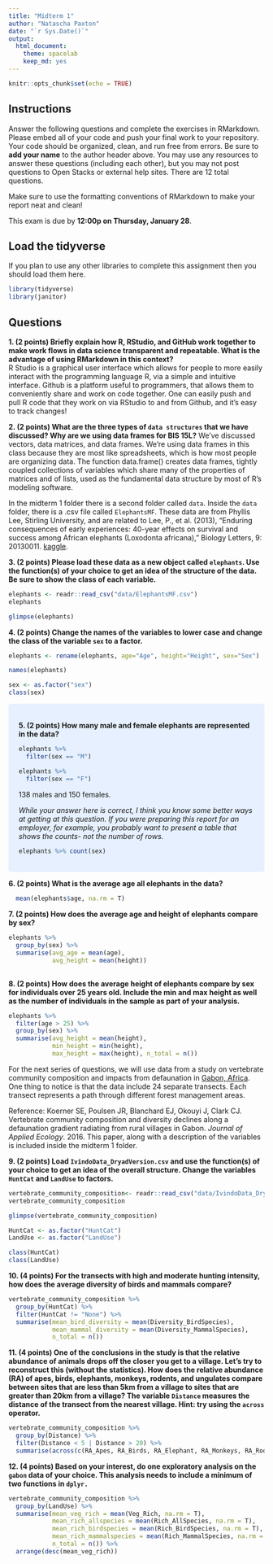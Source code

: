 ```yaml
---
title: "Midterm 1"
author: "Natascha Paxton"
date: "`r Sys.Date()`"
output:
  html_document: 
    theme: spacelab
    keep_md: yes
---
```


```r
knitr::opts_chunk$set(echo = TRUE)
```

## Instructions
Answer the following questions and complete the exercises in RMarkdown. Please embed all of your code and push your final work to your repository. Your code should be organized, clean, and run free from errors. Be sure to **add your name** to the author header above. You may use any resources to answer these questions (including each other), but you may not post questions to Open Stacks or external help sites. There are 12 total questions.  

Make sure to use the formatting conventions of RMarkdown to make your report neat and clean!  

This exam is due by **12:00p on Thursday, January 28**.  

## Load the tidyverse
If you plan to use any other libraries to complete this assignment then you should load them here.
```r
library(tidyverse)
library(janitor)
```

## Questions
**1. (2 points) Briefly explain how R, RStudio, and GitHub work together to make work flows in data science transparent and repeatable. What is the advantage of using RMarkdown in this context?**  
R Studio is a graphical user interface which allows for people to more easily interact with the programming language R, via a simple and intuitive interface. Github is a platform useful to programmers, that allows them to conveniently share and work on code together. One can easily push and pull R code that they work on via RStudio to and from Github, and it's easy to track changes! 

**2. (2 points) What are the three types of `data structures` that we have discussed? Why are we using data frames for BIS 15L?**
We've discussed vectors, data matrices, and data frames. We're using data frames in this class because they are most like spreadsheets, which is how most people are organizing data. The function data.frame() creates data frames, tightly coupled collections of variables which share many of the properties of matrices and of lists, used as the fundamental data structure by most of R's modeling software.

In the midterm 1 folder there is a second folder called `data`. Inside the `data` folder, there is a .csv file called `ElephantsMF`. These data are from Phyllis Lee, Stirling University, and are related to Lee, P., et al. (2013), "Enduring consequences of early experiences: 40-year effects on survival and success among African elephants (Loxodonta africana)," Biology Letters, 9: 20130011. [kaggle](https://www.kaggle.com/mostafaelseidy/elephantsmf).  

**3. (2 points) Please load these data as a new object called `elephants`. Use the function(s) of your choice to get an idea of the structure of the data. Be sure to show the class of each variable.**
```r
elephants <- readr::read_csv("data/ElephantsMF.csv")
elephants
```
```r
glimpse(elephants)
```


**4. (2 points) Change the names of the variables to lower case and change the class of the variable `sex` to a factor.**
```r
elephants <- rename(elephants, age="Age", height="Height", sex="Sex")
```
```r
names(elephants)
```

```r
sex <- as.factor("sex")
class(sex)
```


<style>
div.blue { background-color:#e6f0ff; border-radius: 5px; padding: 20px;}
</style>
<div class = "blue">
**5. (2 points) How many male and female elephants are represented in the data?**
```r
elephants %>% 
  filter(sex == "M")
```
```r
elephants %>% 
  filter(sex == "F")
```
138 males and 150 females. 

_While your answer here is correct, I think you know some better ways at getting at this question. If you were preparing this report for an employer, for example, you probably want to present a table that shows the counts- not the number of rows._

```r
elephants %>% count(sex)
```

</div>

**6. (2 points) What is the average age all elephants in the data?**

```r
  mean(elephants$age, na.rm = T)
```

**7. (2 points) How does the average age and height of elephants compare by sex?**
```r
elephants %>% 
  group_by(sex) %>% 
  summarise(avg_age = mean(age),
            avg_height = mean(height))
  
```

**8. (2 points) How does the average height of elephants compare by sex for individuals over 25 years old. Include the min and max height as well as the number of individuals in the sample as part of your analysis.**
```r
elephants %>% 
  filter(age > 25) %>% 
  group_by(sex) %>% 
  summarise(avg_height = mean(height), 
            min_height = min(height), 
            max_height = max(height), n_total = n())
```
For the next series of questions, we will use data from a study on vertebrate community composition and impacts from defaunation in [Gabon, Africa](https://en.wikipedia.org/wiki/Gabon). One thing to notice is that the data include 24 separate transects. Each transect represents a path through different forest management areas.  

Reference: Koerner SE, Poulsen JR, Blanchard EJ, Okouyi J, Clark CJ. Vertebrate community composition and diversity declines along a defaunation gradient radiating from rural villages in Gabon. _Journal of Applied Ecology_. 2016. This paper, along with a description of the variables is included inside the midterm 1 folder.  

**9. (2 points) Load `IvindoData_DryadVersion.csv` and use the function(s) of your choice to get an idea of the overall structure. Change the variables `HuntCat` and `LandUse` to factors.**
```r
vertebrate_community_composition<- readr::read_csv("data/IvindoData_DryadVersion.csv")
vertebrate_community_composition
```
```r
glimpse(vertebrate_community_composition)
```
```r
HuntCat <- as.factor("HuntCat")
LandUse <- as.factor("LandUse")
```
```r
class(HuntCat)
class(LandUse)
```

**10. (4 points) For the transects with high and moderate hunting intensity, how does the average diversity of birds and mammals compare?**
```r
vertebrate_community_composition %>% 
  group_by(HuntCat) %>% 
  filter(HuntCat != "None") %>% 
  summarise(mean_bird_diversity = mean(Diversity_BirdSpecies),
            mean_mammal_diversity = mean(Diversity_MammalSpecies),
            n_total = n())
```

**11. (4 points) One of the conclusions in the study is that the relative abundance of animals drops off the closer you get to a village. Let's try to reconstruct this (without the statistics). How does the relative abundance (RA) of apes, birds, elephants, monkeys, rodents, and ungulates compare between sites that are less than 5km from a village to sites that are greater than 20km from a village? The variable `Distance` measures the distance of the transect from the nearest village. Hint: try using the `across` operator.**  
```r
vertebrate_community_composition %>% 
  group_by(Distance) %>% 
  filter(Distance < 5 | Distance > 20) %>% 
  summarise(across(c(RA_Apes, RA_Birds, RA_Elephant, RA_Monkeys, RA_Rodent, RA_Ungulate)))
```

**12. (4 points) Based on your interest, do one exploratory analysis on the `gabon` data of your choice. This analysis needs to include a minimum of two functions in `dplyr.`**
```r
vertebrate_community_composition %>%
  group_by(LandUse) %>% 
  summarise(mean_veg_rich = mean(Veg_Rich, na.rm = T),
            mean_rich_allspecies = mean(Rich_AllSpecies, na.rm = T),
            mean_rich_birdspecies = mean(Rich_BirdSpecies, na.rm = T),
            mean_rich_mammalspecies = mean(Rich_MammalSpecies, na.rm = T),
            n_total = n()) %>% 
  arrange(desc(mean_veg_rich))
```